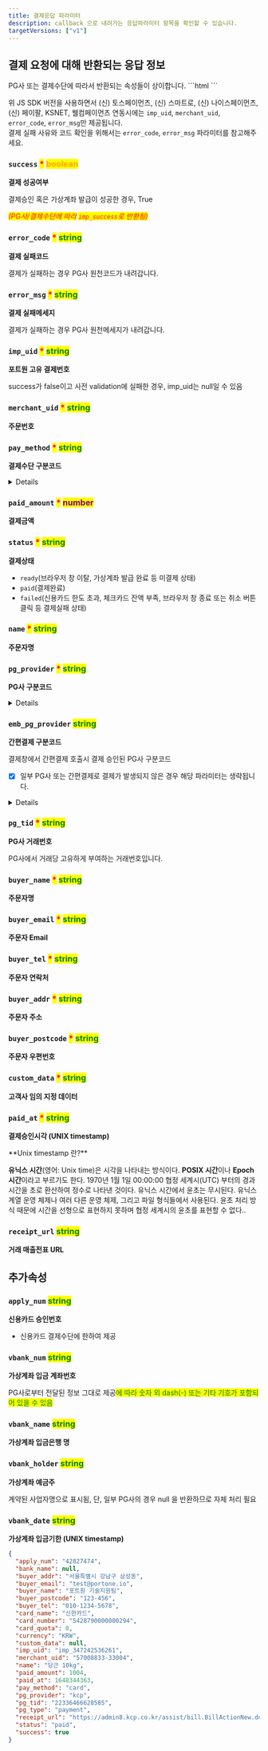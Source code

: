 ```yaml
---
title: 결제응답 파라미터
description: callback 으로 내려가는 응답파라미터 항목을 확인할 수 있습니다.
targetVersions: ["v1"]
---
```



## 결제 요청에 대해 반환되는 응답 정보

<Hint style="info">
  PG사 또는 결제수단에 따라서 반환되는 속성들이 상이합니다.
</Hint>

<Hint style="warning">
  ```html
  <script src="https://cdn.iamport.kr/v1/iamport.js"></script>
  ```

  위 JS SDK 버전을 사용하면서 (신) 토스페이먼츠, (신) 스마트로, (신) 나이스페이먼츠, (신) 페이팔, KSNET, 웰컴페이먼츠 연동시에는
  `imp_uid`, `merchant_uid`, `error_code`, `error_msg`만 제공됩니다.\
  결제 실패 사유와 코드 확인을 위해서는 `error_code`, `error_msg` 파라미터를 참고해주세요.
</Hint>

### **`success`** <mark style="color:red;">**\***</mark> <mark style="color:orange;">**boolean**</mark>

**결제 성공여부**

결제승인 혹은 가상계좌 발급이 성공한 경우, True

_<mark style="color:red;">(PG사/결제수단에 따라</mark>  <mark style="color:red;">`imp_success`</mark><mark style="color:red;">로 반환됨)</mark>_

### **`error_code`** <mark style="color:red;">**\***</mark> <mark style="color:green;">**string**</mark>

**결제 실패코드**

결제가 실패하는 경우 PG사 원천코드가 내려갑니다.

### **`error_msg`** <mark style="color:red;">**\***</mark> <mark style="color:green;">**string**</mark>

**결제 실패메세지**

결제가 실패하는 경우 PG사 원천메세지가 내려갑니다.

### **`imp_uid`** <mark style="color:red;">**\***</mark> <mark style="color:green;">**string**</mark>

**포트원 고유 결제번호**

success가 false이고 사전 validation에 실패한 경우, imp\_uid는 null일 수 있음

### **`merchant_uid`** <mark style="color:red;">**\***</mark> <mark style="color:green;">**string**</mark>

**주문번호**

### **`pay_method`** <mark style="color:red;">**\***</mark> <mark style="color:green;">**string**</mark>

**결제수단 구분코드**

<Details>
  <p slot="summary">상세코드 확인하기</p>

  - `card` (신용카드)
  - `trans`(실시간 계좌이체)
  - `vbank`(가상계좌)
  - `phone`(휴대폰 소액결제)
  - `cultureland`(컬쳐랜드 상품권 (구.문화상품권))
  - `smartculture`(스마트문상 (게임 문화 상품권))
  - `happymoney`(해피머니)
  - `booknlife`(도서 문화 상품권)
  - `culturegift`(문화상품권)
  - `samsung`(삼성페이)
  - `kakaopay`(카카오페이)
  - `naverpay`(네이버페이)
  - `payco`(페이코)
  - `lpay`(L페이)
  - `ssgpay`(SSG페이)
  - `tosspay`(토스페이)
  - `applepay`(애플페이)
  - `pinpay`(핀페이)
  - `skpay`(11Pay (구.SKPay))
  - `wechat`(위쳇페이)
  - `alipay`(알리페이)
  - `unionpay`(유니온페이)
  - `tenpay`(텐페이)
  - `paysbuy`(페이스바이)
  - `econtext`(편의점 결제)
  - `molpay`(MOL페이)
  - `point`(베네피아 포인트 등 포인트 결제)
  - `paypal`(페이팔)
  - `toss_brandpay`(토스페이먼츠 브랜드페이)
  - `naverpay_card`(네이버페이 - 카드)
  - `naverpay_point`(네이버페이 - 포인트)
</Details>

### **`paid_amount`** <mark style="color:red;">**\***</mark> <mark style="color:purple;">**number**</mark>

**결제금액**

### **`status`** <mark style="color:red;">**\***</mark> <mark style="color:green;">**string**</mark>

**결제상태**

- `ready`(브라우저 창 이탈, 가상계좌 발급 완료 등 미결제 상태)
- `paid`(결제완료)
- `failed`(신용카드 한도 초과, 체크카드 잔액 부족, 브라우저 창 종료 또는 취소 버튼 클릭 등 결제실패 상태)

### **`name`** <mark style="color:red;">**\***</mark> <mark style="color:green;">**string**</mark>

**주문자명**

### **`pg_provider`** <mark style="color:red;">**\***</mark> <mark style="color:green;">**string**</mark>

**PG사 구분코드**

<Details>
  <p slot="summary">상세코드 확인하기</p>

  - `html5_inicis`(이니시스웹표준)
  - `inicis`(이니시스ActiveX결제창)
  - `kcp`(NHN KCP)
  - `kcp_billing`(NHN KCP 정기결제)
  - `uplus`((구) 토스페이먼츠(구 LG U+))
  - `nice`((구) 나이스페이먼츠)
  - `kicc`(한국정보통신)
  - `kakaopay`(카카오페이)
  - `danal`(다날 휴대폰 소액결제)
  - `danal_tpay`(다날 일반결제)
  - `mobilians`(모빌리언스)
  - `payco`(페이코)
  - `paypal`((구) 페이팔)
  - `eximbay`(엑심베이)
  - `naverpay`(네이버페이-결제형)
  - `naverco`(네이버페이-주문형)
  - `smilepay`(스마일페이)
  - `paymentwall`(페이먼트월)
  - `eximbay`(엑심베이)
  - `tosspay`(토스페이)
  - `smartro`((구) 스마트로)
  - `settle`(세틀뱅크)
  - `settle_acc`(세틀뱅크 내통장 결제)
  - `daou`(키움페이 (구. 페이조아))
  - `tosspayments` ((신) 토스페이먼츠)
  - `paypal_v2`((신) 페이팔)
  - `nice_v2`((신) 나이스페이먼츠)
  - `smartro_v2`((신) 스마트로)
  - `toss_brandpay`(토스페이먼츠 브랜드페이)
  - `welcome` (웰컴페이먼츠)
</Details>

### **`emb_pg_provider`** <mark style="color:green;">**string**</mark>

**간편결제 구분코드**

결제창에서 간편결제 호출시 결제 승인된 PG사 구분코드

- [x] 일부 PG사 또는 간편결제로 결제가 발생되지 않은 경우 해당 파라미터는 생략됩니다.

<Details>
  <p slot="summary">상세코드 확인하기</p>

  - naverpay
  - kakopay
  - payco
  - samsungpay
  - ssgpay
  - lpay
  - applepay
  - pinpay
  - tosspay
  - skpay
  - toss\_brandpay
</Details>

### **`pg_tid`** <mark style="color:red;">**\***</mark> <mark style="color:green;">**string**</mark>

**PG사 거래번호**

PG사에서 거래당 고유하게 부여하는 거래번호입니다.

### **`buyer_name`** <mark style="color:red;">**\***</mark> <mark style="color:green;">**string**</mark>

**주문자명**

### **`buyer_email`** <mark style="color:red;">**\***</mark> <mark style="color:green;">**string**</mark>

**주문자 Email**

### **`buyer_tel`** <mark style="color:red;">**\***</mark> <mark style="color:green;">**string**</mark>

**주문자 연락처**

### **`buyer_addr`** <mark style="color:red;">**\***</mark> <mark style="color:green;">**string**</mark>

**주문자 주소**

### **`buyer_postcode`** <mark style="color:red;">**\***</mark> <mark style="color:green;">**string**</mark>

**주문자 우편번호**

### **`custom_data`** <mark style="color:red;">**\***</mark> <mark style="color:green;">**string**</mark>

**고객사 임의 지정 데이터**

### **`paid_at`** <mark style="color:red;">**\***</mark> <mark style="color:green;">**string**</mark>

**결제승인시각 (UNIX timestamp)**

<Hint style="info">
  **Unix timestamp 란?**

  **유닉스 시간**(영어: Unix time)은 시각을 나타내는 방식이다. **POSIX 시간**이나 **Epoch 시간**이라고 부르기도 한다. 1970년 1월 1일 00:00:00 협정 세계시(UTC) 부터의 경과 시간을 초로 환산하여 정수로 나타낸 것이다. 유닉스 시간에서 윤초는 무시된다. 유닉스 계열 운영 체제나 여러 다른 운영 체제, 그리고 파일 형식들에서 사용된다. 윤초 처리 방식 때문에 시간을 선형으로 표현하지 못하며 협정 세계시의 윤초를 표현할 수 없다..
</Hint>

### **`receipt_url`** <mark style="color:green;">**string**</mark>

**거래 매출전표 URL**

## 추가속성

### **`apply_num`** <mark style="color:green;">**string**</mark>

**신용카드 승인번호**

- 신용카드 결제수단에 한하여 제공

### **`vbank_num`** <mark style="color:green;">**string**</mark>

**가상계좌 입금 계좌번호**

<Hint style="warning">
  PG사로부터 전달된 정보 그대로 제공<mark style="color:green;" />에 따라 숫자 외 dash(-) 또는 기타 기호가 포함되어 있을 수 있음
</Hint>

### **`vbank_name`** <mark style="color:green;">**string**</mark>

**가상계좌 입금은행 명**

### **`vbank_holder`** <mark style="color:green;">**string**</mark>

**가상계좌 예금주**

<Hint style="warning">
  계약된 사업자명으로 표시됨, 단, 일부 PG사의 경우 null 을 반환하므로 자체 처리 필요
</Hint>

### **`vbank_date`** <mark style="color:green;">**string**</mark>

**가상계좌 입금기한 (UNIX timestamp)**

```json title="결제 응답 sample object"
{
  "apply_num": "42827474",
  "bank_name": null,
  "buyer_addr": "서울특별시 강남구 삼성동",
  "buyer_email": "test@portone.io",
  "buyer_name": "포트원 기술지원팀",
  "buyer_postcode": "123-456",
  "buyer_tel": "010-1234-5678",
  "card_name": "신한카드",
  "card_number": "5428790000000294",
  "card_quota": 0,
  "currency": "KRW",
  "custom_data": null,
  "imp_uid": "imp_347242536261",
  "merchant_uid": "57008833-33004",
  "name": "당근 10kg",
  "paid_amount": 1004,
  "paid_at": 1648344363,
  "pay_method": "card",
  "pg_provider": "kcp",
  "pg_tid": "22336466628585",
  "pg_type": "payment",
  "receipt_url": "https://admin8.kcp.co.kr/assist/bill.BillActionNew.do?cmd=card_bill&tno=22336466628585&order_no=imp_347242536261&trade_mony=1004",
  "status": "paid",
  "success": true
}
```
